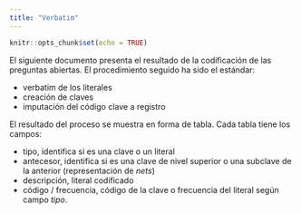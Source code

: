 ```yaml
---
title: "Verbatim"
---
```


```r
knitr::opts_chunk$set(echo = TRUE)
```

El siguiente documento presenta el resultado de la codificación de las preguntas abiertas. El procedimiento seguido ha sido el estándar:

* verbatim de los literales
* creación de claves
* imputación del código clave a registro

El resultado del proceso se muestra en forma de tabla. Cada tabla tiene los campos:

* tipo, identifica si es una clave o un literal
* antecesor, identifica si es una clave de nivel superior o una subclave de la anterior (representación de _nets_)
* descripción, literal codificado
* código / frecuencia, código de la clave o frecuencia del literal según campo _tipo_.

